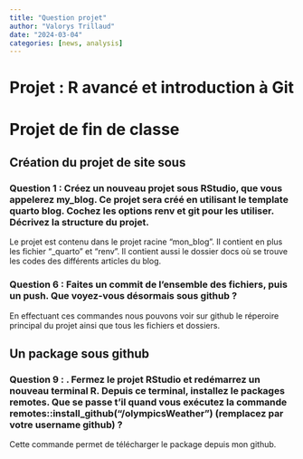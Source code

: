 ```yaml
---
title: "Question projet"
author: "Valorys Trillaud"
date: "2024-03-04"
categories: [news, analysis]
---
```


# Projet : R avancé et introduction à Git

# Projet de fin de classe

## Création du projet de site sous

### Question 1 : Créez un nouveau projet sous RStudio, que vous appelerez my_blog. Ce projet sera créé en utilisant le template quarto blog. Cochez les options renv et git pour les utiliser. Décrivez la structure du projet.

Le projet est contenu dans le projet racine "mon_blog". Il contient en plus les fichier "\_quarto" et "renv". Il contient aussi le dossier docs où se trouve les codes des différents articles du blog.

### Question 6 : Faites un commit de l'ensemble des fichiers, puis un push. Que voyez-vous désormais sous github ?

En effectuant ces commandes nous pouvons voir sur github le réperoire principal du projet ainsi que tous les fichiers et dossiers.

## Un package sous github

### Question 9 : . Fermez le projet RStudio et redémarrez un nouveau terminal R. Depuis ce terminal, installez le packages remotes. Que se passe t'il quand vous exécutez la commande remotes::install_github("<votre username>/olympicsWeather") (remplacez <votre username> par votre username github) ?

Cette commande permet de télécharger le package depuis mon github.

